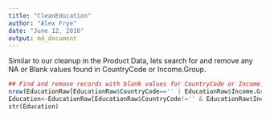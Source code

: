 ```yaml
---
title: "CleanEducation"
author: "Alex Frye"
date: "June 12, 2016"
output: md_document
---
```


Similar to our cleanup in the Product Data, lets search for and remove any NA or Blank values found in CountryCode or Income.Group.

```R
## Find and remove records with blank values for CountryCode or Income.Group
nrow(EducationRaw[EducationRaw$CountryCode=='' | EducationRaw$Income.Group=='',])
Education<-EducationRaw[EducationRaw$CountryCode!='' & EducationRaw$Income.Group!='',]
str(Education)
```